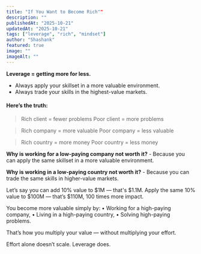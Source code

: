 ```yaml
---
title: "If You Want to Become Rich""
description: ""
publishedAt: "2025-10-21"
updatedAt: "2025-10-21"
tags: ["leverage", "rich", "mindset"]
author: "Shashank"
featured: true
image: ""
imageAlt: ""
---
```


**Leverage \= getting more for less.**

* Always apply your skillset in a more valuable environment.
* Always trade your skills in the highest-value markets.

#### Here’s the truth:

> Rich client \= fewer problems
> Poor client \= more problems

> Rich company \= more valuable
> Poor company \= less valuable

> Rich country \= more money
> Poor country \= less money

**Why is working for a low-paying company not worth it?**
\- Because you can apply the same skillset in a more valuable environment.

**Why is working in a low-paying country not worth it?**
\- Because you can trade the same skills in higher-value markets.

Let’s say you can add 10% value to $1M — that's $1.1M.
Apply the same 10% value to $100M — that’s $110M, 100 times more impact.

You become more valuable simply by:
&#x20;     •   Working for a high-paying company,
&#x20;     •   Living in a high-paying country,
&#x20;     •   Solving high-paying problems.

That’s how you multiply your value — without multiplying your effort.

Effort alone doesn’t scale.
Leverage does.
